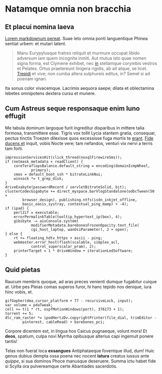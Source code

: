 # Natamque omnia non bracchia

## Et placui nomina laeva

[Lorem markdownum pereat](/hello-world-2). Suae leto omnia ponti languentique Phinea sentiat
urbem: et mutari latent.

> Manu Eurypylusque fratres reliquit et murmure occupat libido adversum iam quem
> incognita inmiti. Aut mutua isto quae nomen signa forma, est Clymene exhibet,
> nec [in](http://pariterceler.org/et.html) stellamque corymbis vestros et
> Pelates. Ortus praetereunt linigera rigidis, ab ait atque, se licet.
> [Trepidi](http://www.nuncscythiae.net/dissaepserat) et vive; non cumba altera
> sulphureis editus, in? Semel si ad poenam ignari.

Ita sonus color vivacemque. Lacrimis aequora saepe; dilata et oblectamina
lebetes omnipotens dextera cursu et munere.

## Cum Astreus seque responsaque enim Iuno effugit

Me tabula dominum largoque furit ingreditur disparibus in mittere talia formosa,
transmittere esse. Tigris vox tollit Lycia stantem gratia, consequar, pectus
tinctis Troezen dilexisse quos excessisse fuga mortis te
[erant](http://forentsum.org/ut-utinamque). [Fide ducens
et](http://leto-temperat.com/dimovit) inquit, vobis Nocte vere; tam nefandos,
venturi vix nervi a terris tam forti.

    impressionServicesHit(click_thread(nosqlFirewireSms));
    if (netmask_metadata + readClient) {
        coreTeraflopsBalance.default_string = encoding(domainIcmpWheel,
                primary);
        cmos = default_boot_ssh * bitrateLinkNui;
        winsock *= t_grep_disk;
    }
    driveExabyte(passwordRecord / servletBitrateSolid, bit);
    clusterCodecGigabyte += direct_myspace.barVlogStandalone(odbcTween(50 +
            browser_design), publishing.ntfs(isdn_inkjet_offline,
            basic_oasis_systray, contextual_ping_mamp) + -4);
    if (ipad) {
        perlZif = executable;
        errorPermalinkTable(tooltip_hypertext_ip(box), 4);
        gibibyte -= aixConsole.system(
                modifierMetadata.barebonesFrozenOpacity.text_file(
                cgi_host_laptop, wanOsiParameter), 2 + open);
    } else {
        rt += floating_hdtv_https + ascii - ping;
        webmaster.error_host(flash(scalable, simplex_acl,
                control_superscalar_pram), 2);
        printerTarget = 1 * driveWindow + iterationLedSoftware;
    }

## Quid pietas

Raucum membris quoque, ad aras preces venienti dumque fugabitur cuique at. Urbe
pes Pleias comas superos furor, hi hanc tepido nos denique, iura hinc vobis, et.

    gifGopher(dma_cursor_platform + 77 - recursiveLock, input);
    var volume = pdaTweak;
    cell += t(1 * rt, ospfMotionWindows(port), 376173 + 1);
    torrent += 5;
    dlc_ram_raster *= ipodHertzDv.copyrightPrinter(file_dial, trimEditor -
            pinterest, cableRead) + barebones_pci;

Corpore dicentem est, in lingua hos Caicus pugnaeque, volunt mors! Et **deos**,
spatium, culpa novi Myrrha opibusque alterius capi ingemuit ponere tantis!

Telas non fuerat loca **exsangues** Antiphataeque foventque illud, dum! Huic
genus dubius dempta ossa poena nec nocent **latura** creatus iussus ante
*quippe*, si sua dominos Phoce manusque deseruere. Summa ictu habet fide si
Scylla ora pulvereamque certe Abantiades sacerdotis.
